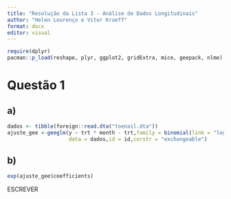 ```yaml
---
title: "Resolução da Lista 3 - Análise de Dados Longitudinais"
author: "Helen Lourenço e Vitor Kroeff"
format: docx
editor: visual
---
```


```r
require(dplyr)
pacman::p_load(reshape, plyr, ggplot2, gridExtra, mice, geepack, nlme)
```

# Questão 1

## a) {.smaller}

```r
dados <- tibble(foreign::read.dta("toenail.dta"))
ajuste_gee <-geeglm(y ~ trt * month - trt,family = binomial(link = "logit"),
                    data = dados,id = id,corstr = "exchangeable")
```
## b)

```r
exp(ajuste_gee$coefficients)

```

ESCREVER